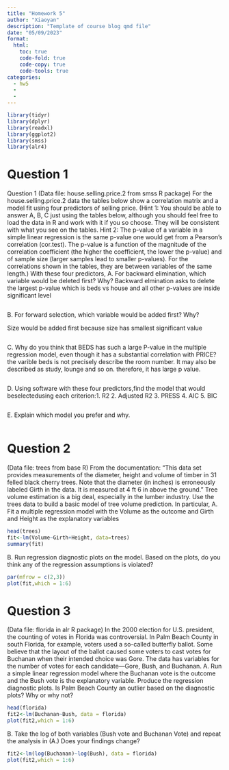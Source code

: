 ```yaml
---
title: "Homework 5"
author: "Xiaoyan"
description: "Template of course blog qmd file"
date: "05/09/2023"
format:
  html:
    toc: true
    code-fold: true
    code-copy: true
    code-tools: true
categories:
  - hw5
  - 
  - 
---
```

```r
library(tidyr)
library(dplyr)
library(readxl)
library(ggplot2)
library(smss)
library(alr4)
```
# Question 1
Question 1
(Data file: house.selling.price.2 from smss R package)
For the house.selling.price.2 data the tables below show a correlation matrix and a model fit using four predictors of selling price.
(Hint 1: You should be able to answer A, B, C just using the tables below, although you should feel free to load the data in R and work with it if you so choose. They will be consistent with what you see on the tables.
Hint 2: The p-value of a variable in a simple linear regression is the same p-value one would get from a Pearson’s correlation (cor.test). The p-value is a function of the magnitude of the correlation coefficient (the higher the coefficient, the lower the p-value) and of sample size (larger samples lead to smaller p-values). For the correlations shown in the tables, they are between variables of the same length.)
With these four predictors,
A. For backward elimination, which variable would be deleted first? Why?
Backward elmination asks to delete the largest p-value which is beds vs house and all other p-values are inside significant level
```r

```

B. For forward selection, which variable would be added first? Why?

Size would be added first because size has smallest significant value
```r

```
C. Why do you think that BEDS has such a large P-value in the multiple regression model, even though it has a substantial correlation with PRICE?
the varible beds is not precisely describe the room number. It may also be described as study, lounge and so on. therefore, it has large p value. 
```r

```
D. Using software with these four predictors,find the model that would beselectedusing each criterion:1. R2
2. Adjusted R2
3. PRESS
4. AIC
5. BIC
```r

```
E. Explain which model you prefer and why.
```r

```
# Question 2
(Data file: trees from base R)
From the documentation:
“This data set provides measurements of the diameter, height and volume of timber in 31 felled black cherry trees. Note that the diameter (in inches) is erroneously labeled Girth in the data. It is measured at 4 ft 6 in above the ground.”
Tree volume estimation is a big deal, especially in the lumber industry. Use the trees data to build a basic model of tree volume prediction. In particular,
A. Fit a multiple regression model with the Volume as the outcome and Girth and Height as the explanatory variables

```r
head(trees)
fit<-lm(Volume~Girth+Height, data=trees)
summary(fit)
```
B. Run regression diagnostic plots on the model. Based on the plots, do you think any of the regression assumptions is violated?
```r
par(mfrow = c(2,3))
plot(fit,which = 1:6)
```


# Question 3
(Data file: florida in alr R package)
In the 2000 election for U.S. president, the counting of votes in Florida was controversial. In Palm Beach County in south Florida, for example, voters used a so-called butterfly ballot. Some believe that the layout of the ballot caused some voters to cast votes for Buchanan when their intended choice was Gore.
The data has variables for the number of votes for each candidate—Gore, Bush, and Buchanan.
A. Run a simple linear regression model where the Buchanan vote is the outcome and the Bush vote is the explanatory variable. Produce the regression diagnostic plots. Is Palm Beach County an outlier based on the diagnostic plots? Why or why not?

```r
head(florida)
fit2<-lm(Buchanan~Bush, data = florida)
plot(fit2,which = 1:6)
```
B. Take the log of both variables (Bush vote and Buchanan Vote) and repeat the analysis in (A.) Does your findings change?
```r
fit2<-lm(log(Buchanan)~log(Bush), data = florida)
plot(fit2,which = 1:6)
```

```r
```

```r
```
